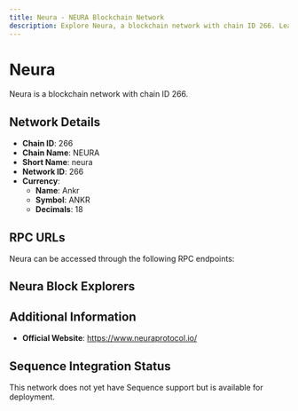 ```yaml
--- 
title: Neura - NEURA Blockchain Network
description: Explore Neura, a blockchain network with chain ID 266. Learn about its native currency, Ankr, and how to interact with the network.
---
```


# Neura

Neura is a blockchain network with chain ID 266.

## Network Details

- **Chain ID**: 266
- **Chain Name**: NEURA
- **Short Name**: neura
- **Network ID**: 266
- **Currency**: 
  - **Name**: Ankr
  - **Symbol**: ANKR
  - **Decimals**: 18

## RPC URLs

Neura can be accessed through the following RPC endpoints:



## Neura Block Explorers



## Additional Information

- **Official Website**: https://www.neuraprotocol.io/

## Sequence Integration Status

This network does not yet have Sequence support but is available for deployment.
